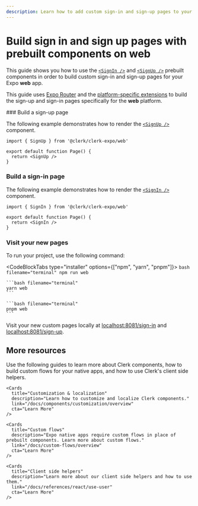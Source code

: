 ```yaml
---
description: Learn how to add custom sign-in and sign-up pages to your Expo app with Clerk's prebuilt components.
---
```


# Build sign in and sign up pages with prebuilt components on web

This guide shows you how to use the [`<SignIn />`](/docs/components/authentication/sign-in) and [`<SignUp />`](/docs/components/authentication/sign-up) prebuilt components in order to build custom sign-in and sign-up pages for your Expo **web** app.

This guide uses [Expo Router](https://docs.expo.dev/router/introduction/) and the [platform-specific extensions](https://docs.expo.dev/router/create-pages/#platform-specific-extensions) to build the sign-up and sign-in pages specifically for the **web** platform.

<Steps>
  ### Build a sign-up page

  The following example demonstrates how to render the [`<SignUp />`](/docs/components/authentication/sign-up) component.

  ```tsx filename="/app/sign-up.web.tsx"
  import { SignUp } from '@clerk/clerk-expo/web'

  export default function Page() {
    return <SignUp />
  }
  ```

  ### Build a sign-in page

  The following example demonstrates how to render the [`<SignIn />`](/docs/components/authentication/sign-in) component.

  ```tsx filename="/app/sign-in.web.tsx"
  import { SignIn } from '@clerk/clerk-expo/web'

  export default function Page() {
    return <SignIn />
  }
  ```

  ### Visit your new pages

  To run your project, use the following command:

  <CodeBlockTabs type="installer" options={["npm", "yarn", "pnpm"]}>
    ```bash filename="terminal"
    npm run web
    ```

    ```bash filename="terminal"
    yarn web
    ```

    ```bash filename="terminal"
    pnpm web
    ```
  </CodeBlockTabs>

  Visit your new custom pages locally at [localhost:8081/sign-in](http://localhost:8081/sign-in) and [localhost:8081/sign-up](http://localhost:8081/sign-up).
</Steps>

## More resources

Use the following guides to learn more about Clerk components, how to build custom flows for your native apps, and how to use Clerk's client side helpers.

<div className="container mx-auto my-4">
  <div className="grid grid-cols-1 gap-6 md:grid-cols-2">
    <Cards
      title="Prebuilt components"
      description="Learn more about Clerk's suite of components that let you quickly add authentication to your app."
      link="/docs/components/overview"
      cta="Learn More"
    />

    <Cards
      title="Customization & localization"
      description="Learn how to customize and localize Clerk components."
      link="/docs/components/customization/overview"
      cta="Learn More"
    />

    <Cards
      title="Custom flows"
      description="Expo native apps require custom flows in place of prebuilt components. Learn more about custom flows."
      link="/docs/custom-flows/overview"
      cta="Learn More"
    />

    <Cards
      title="Client side helpers"
      description="Learn more about our client side helpers and how to use them."
      link="/docs/references/react/use-user"
      cta="Learn More"
    />
  </div>
</div>
